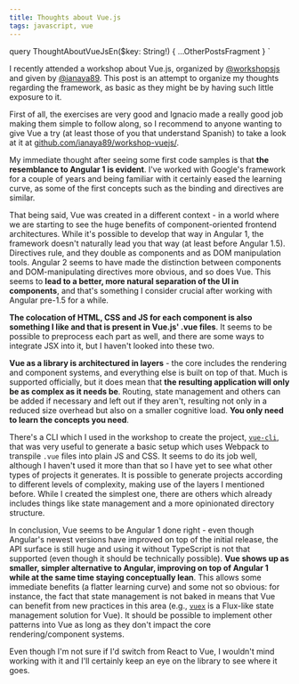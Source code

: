 ```yaml
---
title: Thoughts about Vue.js
tags: javascript, vue
---
```




  query ThoughtAboutVueJsEn($key: String!) {
    ...OtherPostsFragment
  }
`

I recently attended a workshop about Vue.js, organized by
[@workshopsjs](https://twitter.com/workshopsjs) and given by
[@ianaya89](https://twitter.com/ianaya89). This post is an attempt to
organize my thoughts regarding the framework, as basic as they might be by
having such little exposure to it.

First of all, the exercises are very good and Ignacio made a really good
job making them simple to follow along, so I recommend to anyone wanting
to give Vue a try (at least those of you that understand Spanish) to take
a look at it at
[github.com/ianaya89/workshop-vuejs/](https://github.com/ianaya89/workshop-vuejs/).

My immediate thought after seeing some first code samples is that **the
resemblance to Angular 1 is evident**. I've worked with Google's framework
for a couple of years and being familiar with it certainly eased the
learning curve, as some of the first concepts such as the binding and
directives are similar.

That being said, Vue was created in a different context - in a world where
we are starting to see the huge benefits of component-oriented frontend
architectures. While it's possible to develop that way in Angular 1, the
framework doesn't naturally lead you that way (at least before Angular
1.5). Directives rule, and they double as components and as DOM
manipulation tools. Angular 2 seems to have made the distinction between
components and DOM-manipulating directives more obvious, and so does Vue.
This seems to **lead to a better, more natural separation of the UI in
components**, and that's something I consider crucial after working with
Angular pre-1.5 for a while.

**The colocation of HTML, CSS and JS for each component is also something
I like and that is present in Vue.js' .vue files**. It seems to be
possible to preprocess each part as well, and there are some ways to
integrate JSX into it, but I haven't looked into these two.

**Vue as a library is architectured in layers** - the core includes the
rendering and component systems, and everything else is built on top of
that. Much is supported officially, but it does mean that **the resulting
application will only be as complex as it needs be**. Routing, state
management and others can be added if necessary and left out if they
aren't, resulting not only in a reduced size overhead but also on a
smaller cognitive load. **You only need to learn the concepts you need**.

There's a CLI which I used in the workshop to create the project,
[`vue-cli`](https://github.com/vuejs/vue-cli), that was very useful to
generate a basic setup which uses Webpack to transpile `.vue` files into
plain JS and CSS. It seems to do its job well, although I haven't used it
more than that so I have yet to see what other types of projects it
generates. It is possible to generate projects according to different
levels of complexity, making use of the layers I mentioned before. While I
created the simplest one, there are others which already includes things
like state management and a more opinionated directory structure.

In conclusion, Vue seems to be Angular 1 done right - even though
Angular's newest versions have improved on top of the initial release, the
API surface is still huge and using it without TypeScript is not that
supported (even though it should be technically possible). **Vue shows up
as smaller, simpler alternative to Angular, improving on top of Angular 1
while at the same time staying conceptually lean**. This allows some
immediate benefits (a flatter learning curve) and some not so obvious: for
instance, the fact that state management is not baked in means that Vue
can benefit from new practices in this area (e.g.,
[`vuex`](https://github.com/vuejs/vuex) is a Flux-like state management
solution for Vue). It should be possible to implement other patterns into
Vue as long as they don't impact the core rendering/component systems.

Even though I'm not sure if I'd switch from React to Vue, I wouldn't mind
working with it and I'll certainly keep an eye on the library to see where
it goes.
